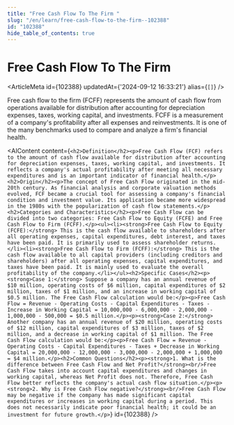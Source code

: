 ```yaml
---
title: "Free Cash Flow To The Firm "
slug: "/en/learn/free-cash-flow-to-the-firm--102388"
id: "102388"
hide_table_of_contents: true
---
```



# Free Cash Flow To The Firm 

<ArticleMeta id={102388} updatedAt={'2024-09-12 16:33:21'} alias={`[]`} />
<div className='border-solid border-b border-t-0 my-4 border-[var(--ifm-color-gray-300)]' />

Free cash flow to the firm (FCFF) represents the amount of cash flow from operations available for distribution after accounting for depreciation expenses, taxes, working capital, and investments. FCFF is a measurement of a company's profitability after all expenses and reinvestments. It is one of the many benchmarks used to compare and analyze a firm's financial health.

<AIContent content={`<h2>Definition</h2><p>Free Cash Flow (FCF) refers to the amount of cash flow available for distribution after accounting for depreciation expenses, taxes, working capital, and investments. It reflects a company's actual profitability after meeting all necessary expenditures and is an important indicator of financial health.</p><h2>Origin</h2><p>The concept of Free Cash Flow originated in the mid-20th century. As financial analysis and corporate valuation methods evolved, FCF became a crucial tool for assessing a company's financial condition and investment value. Its application became more widespread in the 1980s with the popularization of cash flow statements.</p><h2>Categories and Characteristics</h2><p>Free Cash Flow can be divided into two categories: Free Cash Flow to Equity (FCFE) and Free Cash Flow to Firm (FCFF).</p><ul><li><strong>Free Cash Flow to Equity (FCFE):</strong> This is the cash flow available to shareholders after all operating expenses, capital expenditures, debt interest, and taxes have been paid. It is primarily used to assess shareholder returns.</li><li><strong>Free Cash Flow to Firm (FCFF):</strong> This is the cash flow available to all capital providers (including creditors and shareholders) after all operating expenses, capital expenditures, and taxes have been paid. It is mainly used to evaluate the overall profitability of the company.</li></ul><h2>Specific Cases</h2><p><strong>Case 1:</strong> Suppose a company has an annual revenue of $10 million, operating costs of $6 million, capital expenditures of $2 million, taxes of $1 million, and an increase in working capital of $0.5 million. The Free Cash Flow calculation would be:</p><p>Free Cash Flow = Revenue - Operating Costs - Capital Expenditures - Taxes - Increase in Working Capital = 10,000,000 - 6,000,000 - 2,000,000 - 1,000,000 - 500,000 = $0.5 million.</p><p><strong>Case 2:</strong> Another company has an annual revenue of $20 million, operating costs of $12 million, capital expenditures of $3 million, taxes of $2 million, and a decrease in working capital of $1 million. The Free Cash Flow calculation would be:</p><p>Free Cash Flow = Revenue - Operating Costs - Capital Expenditures - Taxes + Decrease in Working Capital = 20,000,000 - 12,000,000 - 3,000,000 - 2,000,000 + 1,000,000 = $4 million.</p><h2>Common Questions</h2><p><strong>1. What is the difference between Free Cash Flow and Net Profit?</strong><br/>Free Cash Flow takes into account capital expenditures and changes in working capital, whereas Net Profit does not. Therefore, Free Cash Flow better reflects the company's actual cash flow situation.</p><p><strong>2. Why is Free Cash Flow negative?</strong><br/>Free Cash Flow may be negative if the company has made significant capital expenditures or increases in working capital during a period. This does not necessarily indicate poor financial health; it could be an investment for future growth.</p>`} id={102388} />
